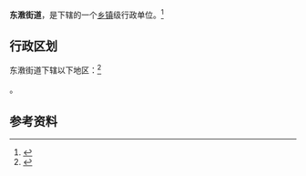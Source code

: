 {{中国乡级行政区|44/01/03/019/000}}

'''东漖街道'''，是{{PRC admin/fullname|44/01/03/019/000|3}}下辖的一个[[乡镇|乡镇]]级行政单位。<ref>{{PRC admin/ref sgc|{{PRC admin/parent|44/01/03/019/000}}}}</ref>

== 行政区划 ==

东漖街道下辖以下地区：<ref>{{PRC admin/ref sgc|44/01/03/019/000}}</ref>

{{PRC admin/children|44/01/03/019/000}}。

== 参考资料 ==

{{reflist}}

{{行政区划小作品}}
{{PRC admin/navcat|44/01/03/019/000}}
